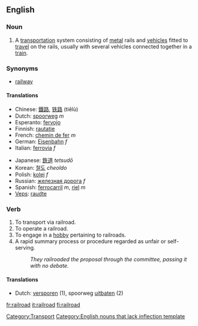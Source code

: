 {{wikipedia}}
==English==

===Noun===
{{en-noun-reg}}

# A [[transportation]] system consisting of [[metal]] rails and [[vehicle]]s fitted to [[travel]] on the rails, usually with several vehicles connected together in a [[train]].

===Synonyms===
*[[railway]]

====Translations====
{{top}}
*Chinese: [[鐵路]], [[铁路]] (tiělù)
*Dutch: [[spoorweg]] ''m''
*Esperanto: [[fervojo]]
*Finnish: [[rautatie]]
*French: [[chemin de fer]] ''m''
*German: [[Eisenbahn]] ''f''
*Italian: [[ferrovia]] ''f''
{{mid}}
*Japanese: [[鉄道]] ''tetsudō''
*Korean: [[철도]] ''cheoldo''
*Polish: [[kolej]] ''f''
*Russian: [[железная дорога]] ''f''
*Spanish: [[ferrocarril]] ''m'', [[riel]] ''m''
*[[Veps]]: [[raudte]]
{{bottom}}

===Verb===
{{en-verb}}
# To transport via railroad.
# To operate a railroad.
# To engage in a [[hobby]] pertaining to railroads.
# A rapid summary process or procedure regarded as unfair or self-serving.
#:''They railroaded the proposal through the committee, passing it with no debate.''

====Translations====
*Dutch: [[versporen]] (1), spoorweg [[uitbaten]] (2)

[[Category:Transport]]
[[Category:English nouns that lack inflection template]]

[[fr:railroad]]
[[it:railroad]]
[[fi:railroad]]